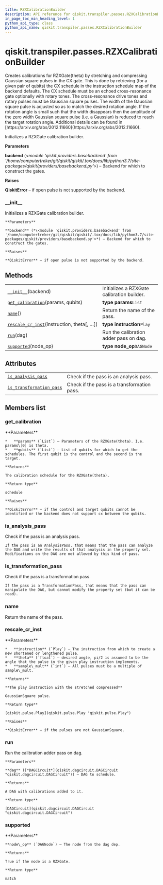 ```yaml
---
title: RZXCalibrationBuilder
description: API reference for qiskit.transpiler.passes.RZXCalibrationBuilder
in_page_toc_min_heading_level: 1
python_api_type: class
python_api_name: qiskit.transpiler.passes.RZXCalibrationBuilder
---
```


# qiskit.transpiler.passes.RZXCalibrationBuilder

<Class id="qiskit.transpiler.passes.RZXCalibrationBuilder" isDedicatedPage={true} github="https://github.com/qiskit/qiskit/tree/stable/0.18/qiskit/transpiler/passes/scheduling/calibration_creators.py" signature="RZXCalibrationBuilder(backend)" modifiers="class">
  Creates calibrations for RZXGate(theta) by stretching and compressing Gaussian square pulses in the CX gate. This is done by retrieving (for a given pair of qubits) the CX schedule in the instruction schedule map of the backend defaults. The CX schedule must be an echoed cross-resonance gate optionally with rotary tones. The cross-resonance drive tones and rotary pulses must be Gaussian square pulses. The width of the Gaussian square pulse is adjusted so as to match the desired rotation angle. If the rotation angle is small such that the width disappears then the amplitude of the zero width Gaussian square pulse (i.e. a Gaussian) is reduced to reach the target rotation angle. Additional details can be found in [https://arxiv.org/abs/2012.11660](https://arxiv.org/abs/2012.11660).

  Initializes a RZXGate calibration builder.

  **Parameters**

  **backend** (*\<module 'qiskit.providers.basebackend' from '/home/computertreker/git/qiskit/qiskit/.tox/docs/lib/python3.7/site-packages/qiskit/providers/basebackend.py'>*) – Backend for which to construct the gates.

  **Raises**

  **QiskitError** – if open pulse is not supported by the backend.

  ### \_\_init\_\_

  <Function id="qiskit.transpiler.passes.RZXCalibrationBuilder.__init__" signature="__init__(backend)">
    Initializes a RZXGate calibration builder.

    **Parameters**

    **backend** (*\<module 'qiskit.providers.basebackend' from '/home/computertreker/git/qiskit/qiskit/.tox/docs/lib/python3.7/site-packages/qiskit/providers/basebackend.py'>*) – Backend for which to construct the gates.

    **Raises**

    **QiskitError** – if open pulse is not supported by the backend.
  </Function>

  ## Methods

  |                                                                                                                                                                                 |                                            |
  | ------------------------------------------------------------------------------------------------------------------------------------------------------------------------------- | ------------------------------------------ |
  | [`__init__`](#qiskit.transpiler.passes.RZXCalibrationBuilder.__init__ "qiskit.transpiler.passes.RZXCalibrationBuilder.__init__")(backend)                                       | Initializes a RZXGate calibration builder. |
  | [`get_calibration`](#qiskit.transpiler.passes.RZXCalibrationBuilder.get_calibration "qiskit.transpiler.passes.RZXCalibrationBuilder.get_calibration")(params, qubits)           | **type params**`List`                      |
  | [`name`](#qiskit.transpiler.passes.RZXCalibrationBuilder.name "qiskit.transpiler.passes.RZXCalibrationBuilder.name")()                                                          | Return the name of the pass.               |
  | [`rescale_cr_inst`](#qiskit.transpiler.passes.RZXCalibrationBuilder.rescale_cr_inst "qiskit.transpiler.passes.RZXCalibrationBuilder.rescale_cr_inst")(instruction, theta\[, …]) | **type instruction**`Play`                 |
  | [`run`](#qiskit.transpiler.passes.RZXCalibrationBuilder.run "qiskit.transpiler.passes.RZXCalibrationBuilder.run")(dag)                                                          | Run the calibration adder pass on dag.     |
  | [`supported`](#qiskit.transpiler.passes.RZXCalibrationBuilder.supported "qiskit.transpiler.passes.RZXCalibrationBuilder.supported")(node\_op)                                   | **type node\_op**`DAGNode`                 |

  ## Attributes

  |                                                                                                                                                                            |                                             |
  | -------------------------------------------------------------------------------------------------------------------------------------------------------------------------- | ------------------------------------------- |
  | [`is_analysis_pass`](#qiskit.transpiler.passes.RZXCalibrationBuilder.is_analysis_pass "qiskit.transpiler.passes.RZXCalibrationBuilder.is_analysis_pass")                   | Check if the pass is an analysis pass.      |
  | [`is_transformation_pass`](#qiskit.transpiler.passes.RZXCalibrationBuilder.is_transformation_pass "qiskit.transpiler.passes.RZXCalibrationBuilder.is_transformation_pass") | Check if the pass is a transformation pass. |

  ## Members list

  ### get\_calibration

  <Function id="qiskit.transpiler.passes.RZXCalibrationBuilder.get_calibration" signature="get_calibration(params, qubits)">
    **Parameters**

    *   **params** (`List`) – Parameters of the RZXGate(theta). I.e. params\[0] is theta.
    *   **qubits** (`List`) – List of qubits for which to get the schedules. The first qubit is the control and the second is the target.

    **Returns**

    The calibration schedule for the RZXGate(theta).

    **Return type**

    schedule

    **Raises**

    **QiskitError** – if the control and target qubits cannot be identified or the backend does not support cx between the qubits.
  </Function>

  ### is\_analysis\_pass

  <Attribute id="qiskit.transpiler.passes.RZXCalibrationBuilder.is_analysis_pass">
    Check if the pass is an analysis pass.

    If the pass is an AnalysisPass, that means that the pass can analyze the DAG and write the results of that analysis in the property set. Modifications on the DAG are not allowed by this kind of pass.
  </Attribute>

  ### is\_transformation\_pass

  <Attribute id="qiskit.transpiler.passes.RZXCalibrationBuilder.is_transformation_pass">
    Check if the pass is a transformation pass.

    If the pass is a TransformationPass, that means that the pass can manipulate the DAG, but cannot modify the property set (but it can be read).
  </Attribute>

  ### name

  <Function id="qiskit.transpiler.passes.RZXCalibrationBuilder.name" signature="name()">
    Return the name of the pass.
  </Function>

  ### rescale\_cr\_inst

  <Function id="qiskit.transpiler.passes.RZXCalibrationBuilder.rescale_cr_inst" signature="rescale_cr_inst(instruction, theta, sample_mult=16)" modifiers="static">
    **Parameters**

    *   **instruction** (`Play`) – The instruction from which to create a new shortened or lengthened pulse.
    *   **theta** (`float`) – desired angle, pi/2 is assumed to be the angle that the pulse in the given play instruction implements.
    *   **sample\_mult** (`int`) – All pulses must be a multiple of sample\_mult.

    **Returns**

    **The play instruction with the stretched compressed**

    GaussianSquare pulse.

    **Return type**

    [qiskit.pulse.Play](qiskit.pulse.Play "qiskit.pulse.Play")

    **Raises**

    **QiskitError** – if the pulses are not GaussianSquare.
  </Function>

  ### run

  <Function id="qiskit.transpiler.passes.RZXCalibrationBuilder.run" signature="run(dag)">
    Run the calibration adder pass on dag.

    **Parameters**

    **dag** ([*DAGCircuit*](qiskit.dagcircuit.DAGCircuit "qiskit.dagcircuit.DAGCircuit")) – DAG to schedule.

    **Returns**

    A DAG with calibrations added to it.

    **Return type**

    [DAGCircuit](qiskit.dagcircuit.DAGCircuit "qiskit.dagcircuit.DAGCircuit")
  </Function>

  ### supported

  <Function id="qiskit.transpiler.passes.RZXCalibrationBuilder.supported" signature="supported(node_op)">
    **Parameters**

    **node\_op** (`DAGNode`) – The node from the dag dep.

    **Returns**

    True if the node is a RZXGate.

    **Return type**

    match
  </Function>
</Class>

